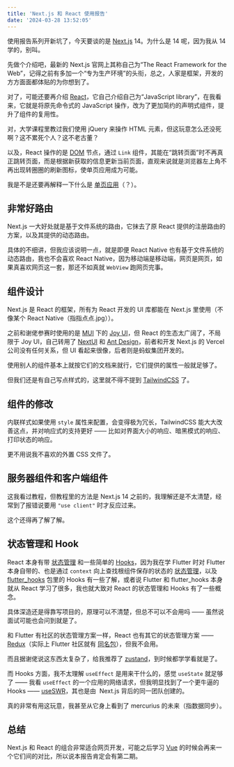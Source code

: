 ```yaml
---
title: 'Next.js 和 React 使用报告'
date: '2024-03-28 13:52:05'
---
```


使用报告系列开新坑了，今天要谈的是 [Next.js](https://nextjs.org/docs) 14。为什么是 14 呢，因为我从 14 学的，别叫。

先做个介绍吧，最新的 Next.js 官网上其称自己为“The React Framework for the Web”，记得之前有多加一个“专为生产环境”的头衔，总之，人家是框架，开发的方方面面都体贴的为你想到了。

对了，可能还要再介绍 [React](https://react.dev/learn)，它自己介绍自己为“JavaScript library”，在我看来，它就是将原先命令式的 JavaScript 操作，改为了更加简约的声明式组件，提升了组件的复用性。

对，大学课程里教过我们使用 jQuery 来操作 HTML 元素，但这玩意怎么还没死啊？这不累死个人？这不老古董？

以及，React 操作的是 [DOM](https://developer.mozilla.org/zh-CN/docs/Web/API/Document_Object_Model/Introduction) 节点，通过 `Link` 组件，其能在“跳转页面”时不再真正跳转页面，而是根据新获取的信息更新当前页面，直观来说就是浏览器左上角不再出现转圈圈的刷新图标，使单页应用成为可能。

我是不是还要再解释一下什么是 [单页应用](https://developer.mozilla.org/zh-CN/docs/Glossary/SPA)（？）。

## 非常好路由

Next.js 一大好处就是基于文件系统的路由，它抹去了原 React 提供的注册路由的方案，以及其提供的动态路由。

具体的不细讲，但我应该说明一点，就是即便 React Native 也有基于文件系统的动态路由，我也不会喜欢 React Native，因为移动端是移动端，网页是网页，如果真喜欢网页这一套，那还不如真就 `WebView` 跑网页完事。

## 组件设计

Next.js 是 React 的框架，所有为 React 开发的 UI 库都能在 Next.js 里使用（不像某个 React Native（指指点点.jpg））。

之前和谢佬参赛时使用的是 [MUI](https://mui.com/) 下的 [Joy UI](https://mui.com/joy-ui/getting-started/)，但 React 的生态太广阔了，不局限于 Joy UI，自己转用了 [NextUI](https://nextui.org/docs/components/avatar) 和 [Ant Design](https://ant.design/components/overview-cn/)，前者和开发 Next.js 的 Vercel 公司没有任何关系，但 UI 看起来很像，后者则是蚂蚁集团开发的。

使用别人的组件基本上就按它们的文档来就行，它们提供的属性一般就足够了。

但我们还是有自己写点样式的，这里就不得不提到 [TailwindCSS](https://tailwindcss.com/docs/installation) 了。

## 组件的修改

内联样式如果使用 `style` 属性来配置，会变得极为冗长，TailwindCSS 能大大改善这点，并对响应式的支持更好 —— 比如对界面大小的响应、暗黑模式的响应、打印状态的响应。

更不用说我不喜欢的外置 CSS 文件了。

## 服务器组件和客户端组件

这我看过教程，但教程里的方法是 Next.js 14 之前的，我理解还是不太清楚，经常到了报错说要用 `"use client"` 时才反应过来。

这个还得再了解了解。

## 状态管理和 Hook

React 本身有带 [状态管理](https://react.dev/learn/passing-data-deeply-with-context) 和一些简单的 [Hooks](https://react.dev/reference/react/hooks)，因为我在学 Flutter 时对 Flutter 本身自带的、也是通过 `context` 向上查找根组件保存的状态的 [状态管理](https://api.flutter.dev/flutter/widgets/InheritedWidget-class.html)，以及 [flutter_hooks](https://pub.dev/packages/flutter_hooks) 包里的 Hooks 有一些了解，或者说 Flutter 和 flutter_hooks 本身就从 React 学习了很多，我也就大致对 React 的状态管理和 Hooks 有了一些概念。

具体深造还是得靠写项目的，原理可以不清楚，但总不可以不会用吗 —— 虽然说面试可能也会问到就是了。

和 Flutter 有社区的状态管理方案一样，React 也有其它的状态管理方案 —— [Redux](https://redux.js.org/)（实际上 Flutter 社区就有 [同名包](https://docs.flutter.dev/data-and-backend/state-mgmt/options#redux)），但我不会用。

而且据谢佬说这东西太复杂了，给我推荐了 [zustand](https://github.com/pmndrs/zustand)，到时候都学学看就是了。

而 Hooks 方面，我不太理解 `useEffect` 是用来干什么的，感觉 `useState` 就足够了 —— 我看 `useEffect` 的一个应用的网络请求，但我明显找到了一个更牛逼的 Hooks —— [useSWR](https://swr.vercel.app/zh-CN/docs/getting-started)，其也是由  Next.js 背后的同一团队创建的。

真的非常有用这玩意，我甚至从它身上看到了 mercurius 的未来（指数据同步）。

## 总结

Next.js 和 React 的组合非常适合网页开发，可能之后学习 [Vue](https://vuejs.org/) 的时候会再来一个它们间的对比，所以说本报告肯定会有第二期。

